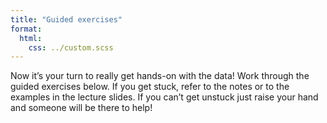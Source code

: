 ```yaml
---
title: "Guided exercises"
format:
  html:
    css: ../custom.scss
---
```



Now it's your turn to really get hands-on with the data! Work through the guided exercises below. If you get stuck, refer to the notes or to the examples in the lecture slides. If you can't get unstuck just raise your hand and someone will be there to help!


